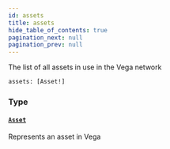 ```yaml
---
id: assets
title: assets
hide_table_of_contents: true
pagination_next: null
pagination_prev: null
---
```



The list of all assets in use in the Vega network

```graphql
assets: [Asset!]
```


### Type

#### [`Asset`](/docs/testnet/graphql/objects/asset)

Represents an asset in Vega




